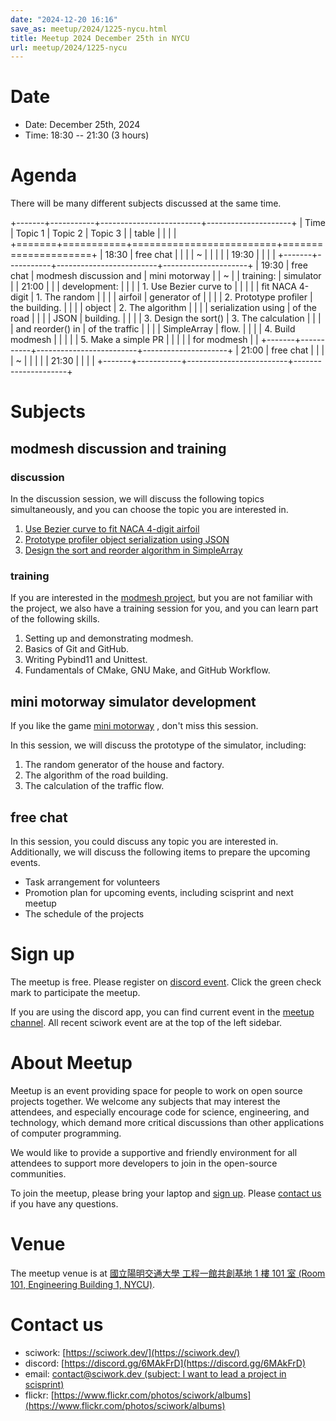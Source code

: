 ```yaml
---
date: "2024-12-20 16:16"
save_as: meetup/2024/1225-nycu.html
title: Meetup 2024 December 25th in NYCU
url: meetup/2024/1225-nycu
---
```


# Date

- Date: December 25th, 2024
- Time: 18:30 \-- 21:30 (3 hours)

# Agenda

There will be many different subjects discussed at the same time.

+-------+-----------+-------------------------+---------------------+
| Time | Topic 1 | Topic 2 | Topic 3 |
| table | | | |
+=======+===========+=========================+=====================+
| 18:30 | free chat | | |
| \~ | | | |
| 19:30 | | | |
+-------+-----------+-------------------------+---------------------+
| 19:30 | free chat | modmesh discussion and | mini motorway |
| \~ | | training: | simulator |
| 21:00 | | | development: |
| | | 1. Use Bezier curve to | |
| | | fit NACA 4-digit | 1. The random |
| | | airfoil | generator of |
| | | 2. Prototype profiler | the building. |
| | | object | 2. The algorithm |
| | | serialization using | of the road |
| | | JSON | building. |
| | | 3. Design the sort() | 3. The calculation |
| | | and reorder() in | of the traffic |
| | | SimpleArray | flow. |
| | | 4. Build modmesh | |
| | | 5. Make a simple PR | |
| | | for modmesh | |
+-------+-----------+-------------------------+---------------------+
| 21:00 | free chat | | |
| \~ | | | |
| 21:30 | | | |
+-------+-----------+-------------------------+---------------------+

# Subjects

## modmesh discussion and training

### discussion

In the discussion session, we will discuss the following topics
simultaneously, and you can choose the topic you are interested in.

1.  [Use Bezier curve to fit NACA 4-digit
    airfoil](https://github.com/solvcon/modmesh/issues/320)
2.  [Prototype profiler object serialization using
    JSON](https://github.com/solvcon/modmesh/issues/343)
3.  [Design the sort and reorder algorithm in
    SimpleArray](https://github.com/solvcon/modmesh/issues/435)

### training

If you are interested in the [modmesh
project](https://github.com/solvcon/modmesh), but you are not familiar
with the project, we also have a training session for you, and you can
learn part of the following skills.

1.  Setting up and demonstrating modmesh.
2.  Basics of Git and GitHub.
3.  Writing Pybind11 and Unittest.
4.  Fundamentals of CMake, GNU Make, and GitHub Workflow.

## mini motorway simulator development

If you like the game [mini
motorway](https://store.steampowered.com/app/1127500/Mini_Motorways/) ,
don\'t miss this session.

In this session, we will discuss the prototype of the simulator,
including:

1.  The random generator of the house and factory.
2.  The algorithm of the road building.
3.  The calculation of the traffic flow.

## free chat

In this session, you could discuss any topic you are interested in.
Additionally, we will discuss the following items to prepare the
upcoming events.

- Task arrangement for volunteers
- Promotion plan for upcoming events, including scisprint and next
  meetup
- The schedule of the projects

# Sign up

The meetup is free. Please register on [discord
event](https://discord.com/channels/730297880140578906/1007075707400237067/1319577635545944095).
Click the green check mark to participate the meetup.

If you are using the discord app, you can find current event in the
[meetup
channel](https://discordapp.com/channels/730297880140578906/1007075707400237067).
All recent sciwork event are at the top of the left sidebar.

# About Meetup

Meetup is an event providing space for people to work on open source
projects together. We welcome any subjects that may interest the
attendees, and especially encourage code for science, engineering, and
technology, which demand more critical discussions than other
applications of computer programming.

We would like to provide a supportive and friendly environment for all
attendees to support more developers to join in the open-source
communities.

To join the meetup, please bring your laptop and [sign up](#sign-up).
Please [contact us](#contact-us) if you have any questions.

# Venue

The meetup venue is at [國立陽明交通大學 工程一館共創基地 1 樓 101 室
(Room 101, Engineering Building 1,
NYCU)](https://maps.app.goo.gl/gE8fcv6dSHiiLgHC7).

<Map src="https://www.google.com/maps/embed?pb=!1m17!1m12!1m3!1d371.60630646427944!2d120.99773812594904!3d24.788545932719753!2m3!1f0!2f0!3f0!3m2!1i1024!2i768!4f13.1!3m2!1m1!2zMjTCsDQ3JzE5LjIiTiAxMjDCsDU5JzUzLjMiRQ!5e0!3m2!1szh-TW!2stw!4v1734683150779!5m2!1szh-TW!2stw" />

# Contact us

- sciwork: [https://sciwork.dev/](https://sciwork.dev/)
- discord: [https://discord.gg/6MAkFrD](https://discord.gg/6MAkFrD)
- email: [contact@sciwork.dev (subject: I want to lead a project in
  scisprint)](mailto:contact@sciwork.dev?subject=[sciwork]%20I%20want%20to%20lead%20a%20project%20in%20scisprint)
- flickr: [https://www.flickr.com/photos/sciwork/albums](https://www.flickr.com/photos/sciwork/albums)
